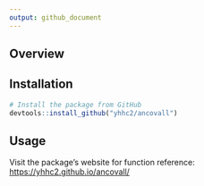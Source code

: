 ```yaml
---
output: github_document
---
```


<!-- README.md is generated from README.Rmd. Please edit that file -->


## Overview


## Installation

```r
# Install the package from GitHub
devtools::install_github("yhhc2/ancovall")
```

## Usage

Visit the package's website for function reference: <https://yhhc2.github.io/ancovall/>
